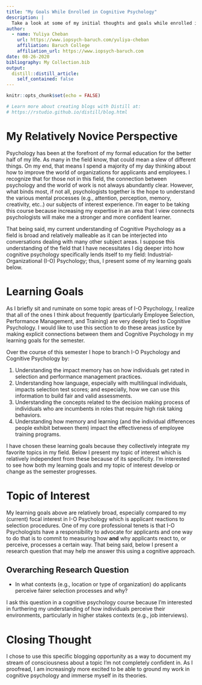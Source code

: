 ```yaml
---
title: "My Goals While Enrolled in Cognitive Psychology"
description: |
  Take a look at some of my initial thoughts and goals while enrolled in a cognitive psychology course!
author:
  - name: Yuliya Cheban
    url: https://www.iopsych-baruch.com/yuliya-cheban
    affiliation: Baruch College
    affiliation_url: https://www.iopsych-baruch.com
date: 08-26-2020
bibliography: My Collection.bib
output:
  distill::distill_article:
    self_contained: false
---
```


```r
knitr::opts_chunk$set(echo = FALSE)

# Learn more about creating blogs with Distill at:
# https://rstudio.github.io/distill/blog.html

```


# My Relatively Novice Perspective

Psychology has been at the forefront of my formal education for the better half of my life. As many in the field know, that could mean a slew of different things. On my end, that means I spend a majority of my day thinking about how to improve the world of organizations for applicants and employees. I recognize that for those not in this field, the connection between psychology and the world of work is not always abundantly clear. However, what binds most, if not all, psychologists together is the hope to understand the various mental processes (e.g., attention, perception, memory, creativity, etc..) our subjects of interest experience. I'm eager to be taking this course because increasing my expertise in an area that I view connects psychologists will make me a stronger and more confident learner.

That being said, my current understanding of Cognitive Psychology as a field is broad and relatively malleable as it can be interjected into conversations dealing with many other subject areas. I suppose this understanding of the field that I have necessitates I dig deeper into how cognitive psychology specifically lends itself to my field: Industrial-Organizational (I-O) Psychology; thus, I present some of my learning goals below.  

# Learning Goals

As I briefly sit and ruminate on some topic areas of I-O Psychology, I realize that all of the ones I think about frequently (particularly Employee Selection, Performance Management, and Training) are very deeply tied to Cognitive Psychology. I would like to use this section to do these areas justice by making explicit connections between them and Cognitive Psychology in my learning goals for the semester.

Over the course of this semester I hope to branch I-O Psychology and Cognitive Psychology by:

1. Understanding the impact memory has on how individuals get rated in selection and performance management practices.
2. Understanding how language, especially with multilingual individuals, impacts selection test scores; and especially, how we can use this information to build fair and valid assessments.
3. Understanding the concepts related to the decision making process of individuals who are incumbents in roles that require high risk taking behaviors.
4. Understanding how memory and learning (and the individual differences people exhibit between them) impact the effectiveness of employee training programs.

I have chosen these learning goals because they collectively integrate my favorite topics in my field. Below I present my topic of interest which is relatively independent from these because of its specificity. I'm interested to see how both my learning goals and my topic of interest develop or change as the semester progresses.

# Topic of Interest

My learning goals above are relatively broad, especially compared to my (current) focal interest in I-O Psychology which is applicant reactions to selection procedures. One of my core professional tenets is that I-O Psychologists have a responsibility to advocate for applicants and one way to do that is to commit to measuring how <b>and</b> why applicants react to, or perceive, processes a certain way. That being said, below I present a research question that may help me answer this using a cognitive approach.

## Overarching Research Question

- In what contexts (e.g., location or type of organization) do applicants perceive fairer selection processes and why?

I ask this question in a cognitive psychology course because I'm interested in furthering my understanding of how individuals perceive their environments, particularly in higher stakes contexts (e.g., job interviews).

# Closing Thought

I chose to use this specific blogging opportunity as a way to document my stream of consciousness about a topic I'm not completely confident in. As I proofread, I am increasingly more excited to be able to ground my work in cognitive psychology and immerse myself in its theories. 



